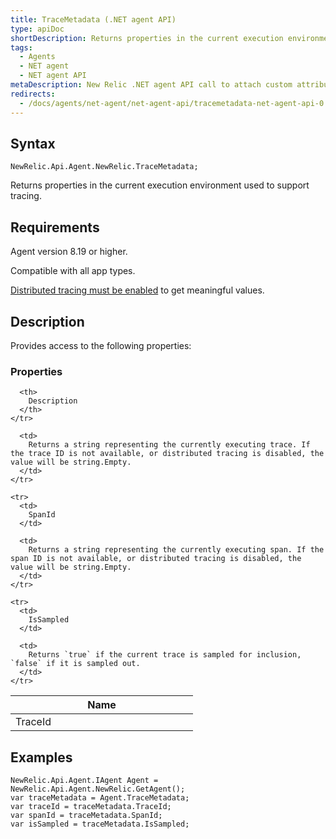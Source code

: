 ```yaml
---
title: TraceMetadata (.NET agent API)
type: apiDoc
shortDescription: Returns properties in the current execution environment used to support tracing.
tags:
  - Agents
  - NET agent
  - NET agent API
metaDescription: New Relic .NET agent API call to attach custom attributes to your transaction data.
redirects:
  - /docs/agents/net-agent/net-agent-api/tracemetadata-net-agent-api-0
---
```


## Syntax

```
NewRelic.Api.Agent.NewRelic.TraceMetadata;
```

Returns properties in the current execution environment used to support tracing.

## Requirements

Agent version 8.19 or higher.

Compatible with all app types.

[Distributed tracing must be enabled](https://docs.newrelic.com/docs/agents/net-agent/configuration/net-agent-configuration#distributed_tracing) to get meaningful values.

## Description

Provides access to the following properties:

### Properties

<table>
  <thead>
    <tr>
      <th width="25%">
        Name
      </th>

      <th>
        Description
      </th>
    </tr>
  </thead>

  <tbody>
    <tr>
      <td>
        TraceId
      </td>

      <td>
        Returns a string representing the currently executing trace. If the trace ID is not available, or distributed tracing is disabled, the value will be string.Empty.
      </td>
    </tr>

    <tr>
      <td>
        SpanId
      </td>

      <td>
        Returns a string representing the currently executing span. If the span ID is not available, or distributed tracing is disabled, the value will be string.Empty.
      </td>
    </tr>

    <tr>
      <td>
        IsSampled
      </td>

      <td>
        Returns `true` if the current trace is sampled for inclusion, `false` if it is sampled out.
      </td>
    </tr>
  </tbody>
</table>

## Examples

```
NewRelic.Api.Agent.IAgent Agent = NewRelic.Api.Agent.NewRelic.GetAgent();
var traceMetadata = Agent.TraceMetadata;
var traceId = traceMetadata.TraceId;
var spanId = traceMetadata.SpanId;
var isSampled = traceMetadata.IsSampled;
```

